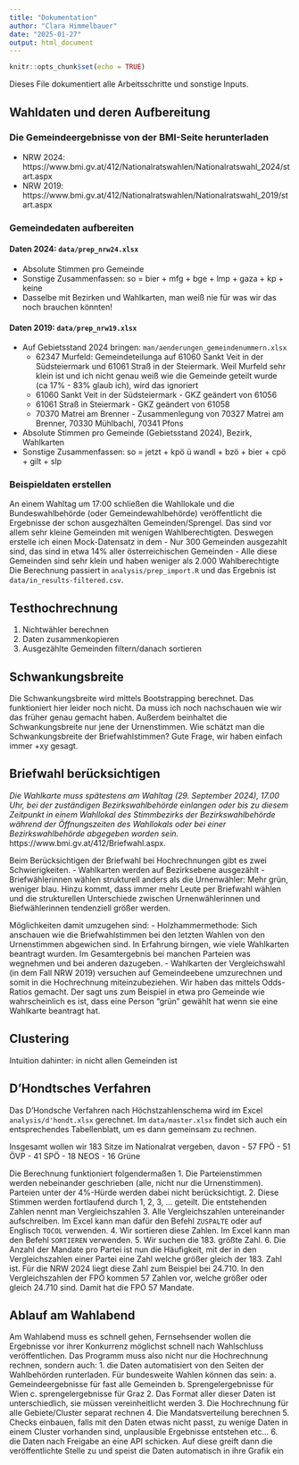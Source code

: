 ```yaml
---
title: "Dokumentation"
author: "Clara Himmelbauer"
date: "2025-01-27"
output: html_document
---
```


```r
knitr::opts_chunk$set(echo = TRUE)
```

Dieses File dokumentiert alle Arbeitsschritte und sonstige Inputs.

## Wahldaten und deren Aufbereitung

### Die Gemeindeergebnisse von der BMI-Seite herunterladen

- NRW 2024: https://www.bmi.gv.at/412/Nationalratswahlen/Nationalratswahl_2024/start.aspx
- NRW 2019: https://www.bmi.gv.at/412/Nationalratswahlen/Nationalratswahl_2019/start.aspx 

### Gemeindedaten aufbereiten

#### Daten 2024: `data/prep_nrw24.xlsx`
- Absolute Stimmen pro Gemeinde
- Sonstige Zusammenfassen: so = bier + mfg + bge + lmp + gaza + kp + keine
- Dasselbe mit Bezirken und Wahlkarten, man weiß nie für was wir das noch brauchen könnten!

#### Daten 2019: `data/prep_nrw19.xlsx`
- Auf Gebietsstand 2024 bringen: `man/aenderungen_gemeindenummern.xlsx`
    - 62347 Murfeld: Gemeindeteilunga auf 61060 Sankt Veit in der Südsteiermark und 61061 Straß in der Steiermark. Weil Murfeld sehr klein ist und ich nicht genau weiß wie die Gemeinde geteilt wurde (ca 17% - 83% glaub ich), wird das ignoriert
    - 61060 Sankt Veit in der Südsteiermark - GKZ geändert von 61056
    - 61061 Straß in Steiermark - GKZ geändert von 61058
    - 70370 Matrei am Brenner - Zusammenlegung von 70327 Matrei am Brenner, 70330 Mühlbachl, 70341 Pfons
- Absolute Stimmen pro Gemeinde (Gebietsstand 2024), Bezirk, Wahlkarten
- Sonstige Zusammenfassen: so = jetzt + kpö ü wandl + bzö + bier + cpö + gilt + slp

### Beispieldaten erstellen

An einem Wahltag um 17:00 schließen die Wahllokale und die Bundeswahlbehörde (oder Gemeindewahlbehörde) veröffentlicht die Ergebnisse der schon ausgezhälten Gemeinden/Sprengel. Das sind vor allem sehr kleine Gemeinden mit wenigen Wahlberechtigten. Deswegen erstelle ich einen Mock-Datensatz in dem
- Nur 300 Gemeinden ausgezahlt sind, das sind in etwa 14% aller österreichischen Gemeinden
- Alle diese Gemeinden sind sehr klein und haben weniger als 2.000 Wahlberechtigte
Die Berechnung passiert in `analysis/prep_import.R` und das Ergebnis ist `data/in_results-filtered.csv`. 

## Testhochrechnung

1. Nichtwähler berechnen
2. Daten zusammenkopieren
3. Ausgezählte Gemeinden filtern/danach sortieren

## Schwankungsbreite

Die Schwankungsbreite wird mittels Bootstrapping berechnet. Das funktioniert hier leider noch nicht. Da muss ich noch nachschauen wie wir das früher genau gemacht haben.
Außerdem beinhaltet die Schwankungsbreite nur jene der Urnenstimmen. Wie schätzt man die Schwankungsbreite der Briefwahlstimmen? Gute Frage, wir haben einfach immer +xy gesagt.

## Briefwahl berücksichtigen

*Die Wahlkarte muss spätestens am Wahltag (29. September 2024), 17.00 Uhr, bei der zuständigen Bezirkswahlbehörde einlangen oder bis zu diesem Zeitpunkt in einem Wahllokal des Stimmbezirks der Bezirkswahlbehörde während der Öffnungszeiten des Wahllokals oder bei einer Bezirkswahlbehörde abgegeben worden sein.* https://www.bmi.gv.at/412/Briefwahl.aspx. 

Beim Berücksichtigen der Briefwahl bei Hochrechnungen gibt es zwei Schwierigkeiten.
- Wahlkarten werden auf Bezirksebene ausgezählt
- Briefwählerinnen wählen strukturell anders als die Urnenwähler: Mehr grün, weniger blau.
Hinzu kommt, dass immer mehr Leute per Briefwahl wählen und die strukturellen Unterschiede zwischen Urnenwählerinnen und Biefwählerinnen tendenziell größer werden.

Möglichkeiten damit umzugehen sind:
- Holzhammermethode: Sich anschauen wie die Briefwahlstimmen bei den letzten Wahlen von den Urnenstimmen abgewichen sind. In Erfahrung birngen, wie viele Wahlkarten beantragt wurden. Im Gesamtergebnis bei manchen Parteien was wegnehmen und bei anderen dazugeben.
- Wahlkarten der Vergleichswahl (in dem Fall NRW 2019) versuchen auf Gemeindeebene umzurechnen und somit in die Hochrechnung miteinzubeziehen. Wir haben das mittels Odds-Ratios gemacht. Der sagt uns zum Beispiel in etwa pro Gemeinde wie wahrscheinlich es ist, dass eine Person "grün" gewählt hat wenn sie eine Wahlkarte beantragt hat.

## Clustering

Intuition dahinter: in nicht allen Gemeinden ist

## D'Hondtsches Verfahren

Das D'Hondsche Verfahren nach Höchstzahlenschema wird im Excel `analysis/d'hondt.xlsx` gerechnet. Im `data/master.xlsx` findet sich auch ein entsprechendes Tabellenblatt, um es dann gemeinsam zu rechnen.

Insgesamt wollen wir 183 Sitze im Nationalrat vergeben, davon
- 57 FPÖ
- 51 ÖVP
- 41 SPÖ
- 18 NEOS
- 16 Grüne

Die Berechnung funktioniert folgendermaßen
1. Die Parteienstimmen werden nebeinander geschrieben (alle, nicht nur die Urnenstimmen). Parteien unter der 4%-Hürde werden dabei nicht berücksichtigt.
2. Diese Stimmen werden fortlaufend durch 1, 2, 3, ... geteilt. Die entstehenden Zahlen nennt man Vergleichszahlen
3. Alle Vergleichszahlen untereinander aufschreiben. Im Excel kann man dafür den Befehl `ZUSPALTE` oder auf Englisch `TOCOL` verwenden.
4. Wir sortieren diese Zahlen. Im Excel kann man den Befehl `SORTIEREN` verwenden.
5. Wir suchen die 183. größte Zahl.
6. Die Anzahl der Mandate pro Partei ist nun die Häufigkeit, mit der in den Vergleichszahlen einer Partei eine Zahl welche größer gleich der 183. Zahl ist. Für die NRW 2024 liegt diese Zahl zum Beispiel bei 24.710. In den Vergleichszahlen der FPÖ kommen 57 Zahlen vor, welche größer oder gleich 24.710 sind. Damit hat die FPÖ 57 Mandate.

## Ablauf am Wahlabend

Am Wahlabend muss es schnell gehen, Fernsehsender wollen die Ergebnisse vor ihrer Konkurrenz möglichst schnell nach Wahlschluss veröffentlichen. Das Programm muss also nicht nur die Hochrechnung rechnen, sondern auch:
1. die Daten automatisiert von den Seiten der Wahlbehörden runterladen. Für bundesweite Wahlen können das sein:
    a. Gemeindeergebnisse für fast alle Gemeinden
    b. Sprengelergebnisse für Wien
    c. sprengelergebnisse für Graz
2. Das Format aller dieser Daten ist unterschiedlich, sie müssen vereinheitlicht werden
3. Die Hochrechnung für alle Gebiete/Cluster separat rechnen
4. Die Mandatsverteilung berechnen
5. Checks einbauen, falls mit den Daten etwas nicht passt, zu wenige Daten in einem Cluster vorhanden sind, unplausible Ergebnisse entstehen etc...
6. die Daten nach Freigabe an eine API schicken. Auf diese greift dann die veröffentlichte Stelle zu und speist die Daten automatisch in ihre Grafik ein